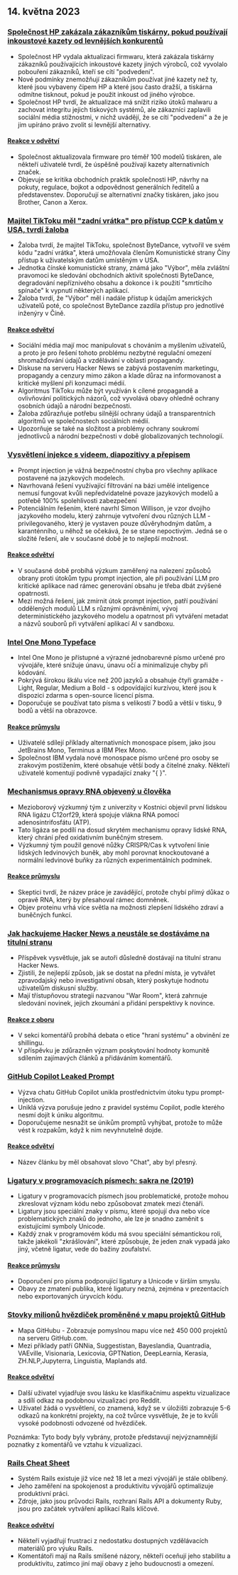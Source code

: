 

<CallToAction />

<Steps>

## 14. května 2023

### [Společnost HP zakázala zákazníkům tiskárny, pokud používají inkoustové kazety od levnějších konkurentů](https://www.telegraph.co.uk/money/consumer-affairs/hp-printers-computers-ink-cartridges-rivals/)

- Společnost HP vydala aktualizaci firmwaru, která zakázala tiskárny zákazníků používajících inkoustové kazety jiných výrobců, což vyvolalo pobouření zákazníků, kteří se cítí "podvedeni".
- Nové podmínky znemožňují zákazníkům používat jiné kazety než ty, které jsou vybaveny čipem HP a které jsou často dražší, a tiskárna odmítne tisknout, pokud je použit inkoust od jiného výrobce.
- Společnost HP tvrdí, že aktualizace má snížit riziko útoků malwaru a zachovat integritu jejich tiskových systémů, ale zákazníci zaplavili sociální média stížnostmi, v nichž uvádějí, že se cítí "podvedeni" a že je jim upíráno právo zvolit si levnější alternativy.

#### [Reakce v odvětví](http://news.ycombinator.com/item?id=35930518)

- Společnost aktualizovala firmware pro téměř 100 modelů tiskáren, ale někteří uživatelé tvrdí, že úspěšně používají kazety alternativních značek.
- Objevuje se kritika obchodních praktik společnosti HP, návrhy na pokuty, regulace, bojkot a odpovědnost generálních ředitelů a představenstev. Doporučují se alternativní značky tiskáren, jako jsou Brother, Canon a Xerox.

### [Majitel TikToku měl "zadní vrátka" pro přístup CCP k datům v USA, tvrdí žaloba](https://www.businessinsider.com/new-lawsuit-alleges-tiktok-owner-let-ccp-access-user-data-2023-5)

- Žaloba tvrdí, že majitel TikToku, společnost ByteDance, vytvořil ve svém kódu "zadní vrátka", která umožňovala členům Komunistické strany Číny přístup k uživatelským datům umístěným v USA.
- Jednotka čínské komunistické strany, známá jako "Výbor", měla zvláštní pravomoci ke sledování obchodních aktivit společnosti ByteDance, degradování nepříznivého obsahu a dokonce i k použití "smrtícího spínače" k vypnutí některých aplikací.
- Žaloba tvrdí, že "Výbor" měl i nadále přístup k údajům amerických uživatelů poté, co společnost ByteDance zazdila přístup pro jednotlivé inženýry v Číně.

#### [Reakce odvětví](http://news.ycombinator.com/item?id=35929348)

- Sociální média mají moc manipulovat s chováním a myšlením uživatelů, a proto je pro řešení tohoto problému nezbytné regulační omezení shromažďování údajů a vzdělávání v oblasti propagandy.
- Diskuse na serveru Hacker News se zabývá postavením marketingu, propagandy a cenzury mimo zákon a klade důraz na informovanost a kritické myšlení při konzumaci médií.
- Algoritmus TikToku může být využíván k cílené propagandě a ovlivňování politických názorů, což vyvolává obavy ohledně ochrany osobních údajů a národní bezpečnosti.
- Žaloba zdůrazňuje potřebu silnější ochrany údajů a transparentních algoritmů ve společnostech sociálních médií.
- Upozorňuje se také na složitost a problémy ochrany soukromí jednotlivců a národní bezpečnosti v době globalizovaných technologií.

### [Vysvětlení injekce s videem, diapozitivy a přepisem](https://simonwillison.net/2023/May/2/prompt-injection-explained/)

- Prompt injection je vážná bezpečnostní chyba pro všechny aplikace postavené na jazykových modelech.
- Navrhovaná řešení využívající filtrování na bázi umělé inteligence nemusí fungovat kvůli nepředvídatelné povaze jazykových modelů a potřebě 100% spolehlivosti zabezpečení
- Potenciálním řešením, které navrhl Simon Willison, je vzor dvojího jazykového modelu, který zahrnuje vytvoření dvou různých LLM - privilegovaného, který je vystaven pouze důvěryhodným datům, a karanténního, u něhož se očekává, že se stane nepoctivým. Jedná se o složité řešení, ale v současné době je to nejlepší možnost.

#### [Reakce odvětví](http://news.ycombinator.com/item?id=35929122)

- V současné době probíhá výzkum zaměřený na nalezení způsobů obrany proti útokům typu prompt injection, ale při používání LLM pro kritické aplikace nad rámec generování obsahu je třeba dbát zvýšené opatrnosti.
- Mezi možná řešení, jak zmírnit útok prompt injection, patří používání oddělených modulů LLM s různými oprávněními, vývoj deterministického jazykového modelu a opatrnost při vytváření metadat a názvů souborů při vytváření aplikací AI v sandboxu.

### [Intel One Mono Typeface](https://github.com/intel/intel-one-mono)

- Intel One Mono je přístupné a výrazné jednobarevné písmo určené pro vývojáře, které snižuje únavu, únavu očí a minimalizuje chyby při kódování.
- Pokrývá širokou škálu více než 200 jazyků a obsahuje čtyři gramáže - Light, Regular, Medium a Bold - s odpovídající kurzívou, které jsou k dispozici zdarma s open-source licencí písma.
- Doporučuje se používat tato písma s velikostí 7 bodů a větší v tisku, 9 bodů a větší na obrazovce.

#### [Reakce průmyslu](http://news.ycombinator.com/item?id=35925124)

- Uživatelé sdílejí příklady alternativních monospace písem, jako jsou JetBrains Mono, Terminus a IBM Plex Mono.
- Společnost IBM vydala nové monospace písmo určené pro osoby se zrakovým postižením, které obsahuje větší body a čitelné znaky. Někteří uživatelé komentují podivně vypadající znaky "{ }".

### [Mechanismus opravy RNA objevený u člověka](https://phys.org/news/2023-04-hidden-rna-mechanism-humans.html)

- Mezioborový výzkumný tým z univerzity v Kostnici objevil první lidskou RNA ligázu C12orf29, která spojuje vlákna RNA pomocí adenosintrifosfátu (ATP).
- Tato ligáza se podílí na dosud skrytém mechanismu opravy lidské RNA, který chrání před oxidativním buněčným stresem.
- Výzkumný tým použil genové nůžky CRISPR/Cas k vytvoření linie lidských ledvinových buněk, aby mohl porovnat knockoutované a normální ledvinové buňky za různých experimentálních podmínek.

#### [Reakce průmyslu](http://news.ycombinator.com/item?id=35924495)

- Skeptici tvrdí, že název práce je zavádějící, protože chybí přímý důkaz o opravě RNA, který by přesahoval rámec domněnek.
- Objev proteinu vrhá více světla na možnosti zlepšení lidského zdraví a buněčných funkcí.

### [Jak hackujeme Hacker News a neustále se dostáváme na titulní stranu](https://www.indiehackers.com/post/how-to-hack-hacker-news-and-consistently-hit-the-front-page-56b4a04e12)

- Příspěvek vysvětluje, jak se autoři důsledně dostávají na titulní stranu Hacker News.
- Zjistili, že nejlepší způsob, jak se dostat na přední místa, je vytvářet zpravodajský nebo investigativní obsah, který poskytuje hodnotu uživatelům diskusní služby.
- Mají třístupňovou strategii nazvanou "War Room", která zahrnuje sledování novinek, jejich zkoumání a přidání perspektivy k novince.

#### [Reakce z oboru](http://news.ycombinator.com/item?id=35929794)

- V sekci komentářů probíhá debata o etice "hraní systému" a obvinění ze shillingu.
- V příspěvku je zdůrazněn význam poskytování hodnoty komunitě sdílením zajímavých článků a přidáváním komentářů.

### [GitHub Copilot Leaked Prompt](https://simonwillison.net/2023/May/12/github-copilot-chat-leaked-prompt/)

- Výzva chatu GitHub Copilot unikla prostřednictvím útoku typu prompt-injection.
- Uniklá výzva porušuje jedno z pravidel systému Copilot, podle kterého nesmí dojít k úniku algoritmu.
- Doporučujeme nesnažit se únikům promptů vyhýbat, protože to může vést k rozpakům, když k nim nevyhnutelně dojde.

#### [Reakce odvětví](http://news.ycombinator.com/item?id=35924293)

- Název článku by měl obsahovat slovo "Chat", aby byl přesný.

### [Ligatury v programovacích písmech: sakra ne (2019)](https://practicaltypography.com/ligatures-in-programming-fonts-hell-no.html)

- Ligatury v programovacích písmech jsou problematické, protože mohou zkreslovat význam kódu nebo způsobovat zmatek mezi čtenáři.
- Ligatury jsou speciální znaky v písmu, které spojují dva nebo více problematických znaků do jednoho, ale lze je snadno zaměnit s existujícími symboly Unicode.
- Každý znak v programovém kódu má svou speciální sémantickou roli, takže jakékoli "zkrášlování", které způsobuje, že jeden znak vypadá jako jiný, včetně ligatur, vede do bažiny zoufalství.

#### [Reakce průmyslu](http://news.ycombinator.com/item?id=35925821)

- Doporučení pro písma podporující ligatury a Unicode v širším smyslu.
- Obavy ze zmatení publika, které ligatury nezná, zejména v prezentacích nebo exportovaných úryvcích kódu.

### [Stovky milionů hvězdiček proměněné v mapu projektů GitHub](https://anvaka.github.io/map-of-github/)

- Mapa GitHubu - Zobrazuje pomyslnou mapu více než 450 000 projektů na serveru GitHub.com.
- Mezi příklady patří GNNia, Suggestistan, Bayeslandia, Quantradia, VAEville, Visionaria, Lexicovia, GPTNation, DeepLearnia, Kerasia, ZH.NLP,Jupyterra, Linguistia, Maplands atd.

#### [Reakce odvětví](http://news.ycombinator.com/item?id=35931402)

- Další uživatel vyjadřuje svou lásku ke klasifikačnímu aspektu vizualizace a sdílí odkaz na podobnou vizualizaci pro Reddit.
- Uživatel žádá o vysvětlení, co znamená, když se v úložišti zobrazuje 5-6 odkazů na konkrétní projekty, na což tvůrce vysvětluje, že je to kvůli vysoké podobnosti odvozené od hvězdiček.

Poznámka: Tyto body byly vybrány, protože představují nejvýznamnější poznatky z komentářů ve vztahu k vizualizaci.

### [Rails Cheat Sheet](https://fly.io/ruby-dispatch/welcome-to-rails-cheat-sheet/)

- Systém Rails existuje již více než 18 let a mezi vývojáři je stále oblíbený.
- Jeho zaměření na spokojenost a produktivitu vývojářů optimalizuje produktivní práci.
- Zdroje, jako jsou průvodci Rails, rozhraní Rails API a dokumenty Ruby, jsou pro začátek vytváření aplikací Rails klíčové.

#### [Reakce odvětví](http://news.ycombinator.com/item?id=35927813)

- Někteří vyjadřují frustraci z nedostatku dostupných vzdělávacích materiálů pro výuku Rails.
- Komentátoři mají na Rails smíšené názory, někteří oceňují jeho stabilitu a produktivitu, zatímco jiní mají obavy z jeho budoucnosti a omezení.

</Steps>
